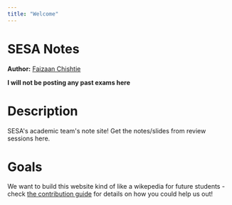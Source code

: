 ```yaml
---
title: "Welcome"
---
```


# SESA Notes

**Author:** [Faizaan Chishtie](https://www.faizaanchishtie.com/)

**I will not be posting any past exams here** 

# Description

SESA's academic team's note site! Get the notes/slides from review sessions here.

# Goals

We want to build this website kind of like a wikepedia for future students - check [the contribution guide](contribution-guide) for details on how you could help us out!
